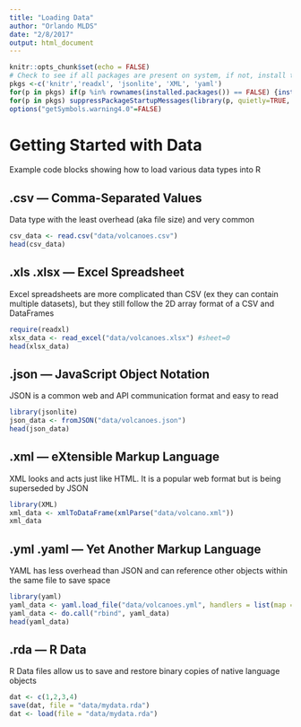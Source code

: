 ```yaml
---
title: "Loading Data"
author: "Orlando MLDS"
date: "2/8/2017"
output: html_document
---
```


```r
knitr::opts_chunk$set(echo = FALSE)
# Check to see if all packages are present on system, if not, install them.
pkgs <-c('knitr','readxl', 'jsonlite', 'XML', 'yaml')
for(p in pkgs) if(p %in% rownames(installed.packages()) == FALSE) {install.packages(p, repos='http://cran.us.r-project.org')}
for(p in pkgs) suppressPackageStartupMessages(library(p, quietly=TRUE, character.only=TRUE))
options("getSymbols.warning4.0"=FALSE)
```

# Getting Started with Data

Example code blocks showing how to load various data types into R

## .csv — Comma-Separated Values

Data type with the least overhead (aka file size) and very common

```r
csv_data <- read.csv("data/volcanoes.csv")
head(csv_data)
```

## .xls .xlsx — Excel Spreadsheet

Excel spreadsheets are more complicated than CSV (ex they can contain multiple datasets), but they still follow the 2D array format of a CSV and DataFrames

```r
require(readxl)
xlsx_data <- read_excel("data/volcanoes.xlsx") #sheet=0
head(xlsx_data)
```

## .json — JavaScript Object Notation

JSON is a common web and API communication format and easy to read

```r
library(jsonlite)
json_data <- fromJSON("data/volcanoes.json")
head(json_data)
```

## .xml — eXtensible Markup Language

XML looks and acts just like HTML. It is a popular web format but is being superseded by JSON

```r
library(XML)
xml_data <- xmlToDataFrame(xmlParse("data/volcano.xml"))
xml_data
```

## .yml .yaml — Yet Another Markup Language

YAML has less overhead than JSON and can reference other objects within the same file to save space

```r
library(yaml)
yaml_data <- yaml.load_file("data/volcanoes.yml", handlers = list(map = function(x) { as.data.frame(x) }))
yaml_data <- do.call("rbind", yaml_data)
head(yaml_data)
```

## .rda — R Data

R Data files allow us to save and restore binary copies of native language objects

```r
dat <- c(1,2,3,4)
save(dat, file = "data/mydata.rda")
dat <- load(file = "data/mydata.rda")
```
